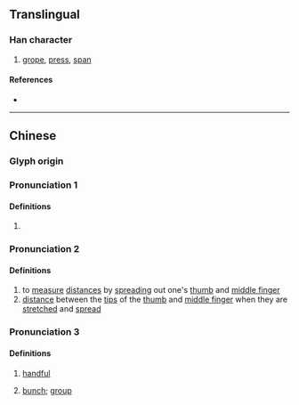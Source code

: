 {{character info/new}}
==Translingual==

===Han character===
{{Han char|rn=64|rad=手|as=05|sn=8|four=|canj=QOS|ids=⿰扌乍}}

# [[grope]], [[press]], [[span]]

====References====
* {{Han ref|kx=0424.160|dkj=11938|dj=0772.130|hdz=31853.060|uh=62C3|ud=25283}}

----

==Chinese==
{{zh-forms}}

===Glyph origin===
{{Han etym}}

===Pronunciation 1===
{{zh-pron
|m=zhǎn
|mc=y
|pc=y
|cat=
}}

====Definitions====
{{zh-hanzi}}

# {{lb|zh|obsolete}} {{rfe|zh}}

===Pronunciation 2===
{{zh-pron
|m=zhǎ
|cat=v,n
}}

====Definitions====
{{zh-hanzi}}

#  to [[measure]] [[distance]]s by [[spread]]ing out one's [[thumb]] and [[middle finger]]
# [[distance]] between the [[tip]]s of the [[thumb]] and [[middle finger]] when they are [[stretch]]ed and [[spread]] 

===Pronunciation 3===
{{zh-pron
|c=zaa6
|cat=cls
}}

====Definitions====
{{zh-hanzi}}

# {{lb|zh|Cantonese}} [[handful]]
# {{lb|zh|Cantonese}} [[bunch]]; [[group]]